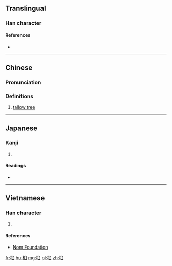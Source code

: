 ==Translingual==

===Han character===
{{Han char|rn=75|rad=木|as=06|sn=10|four=|canj=DHX|ids=⿰木臼}}

====References====
* {{Han ref|kx=0526.090|dkj=14778|dj=0915.070|hdz=21200.090|uh=6855|ud=26709}}

----

==Chinese==
{{zh-forms}}

===Pronunciation===
{{zh-pron
|m=jiù
|c=kau5
|mc=
|oc=y
|ma=
|cat=n
}}

===Definitions===
# [[tallow tree]]

----

==Japanese==

===Kanji===
{{ja-kanji|grade=|rs=木06}}

# {{defn|lang=ja|sort=木06}}

====Readings====
* {{ja-readings|on=[[きゅう]] (kyū)|kun=[[ぶな]] (buna)}}

----

==Vietnamese==

===Han character===
{{vi-readings|rs=木06|hanviet=cữu}}

# {{defn|lang=vi|sort=木06}}

====References====
* [http://nomfoundation.org/common/nom_details.php?codepoint=6855 Nom Foundation]

[[fr:桕]]
[[hu:桕]]
[[mg:桕]]
[[pl:桕]]
[[zh:桕]]